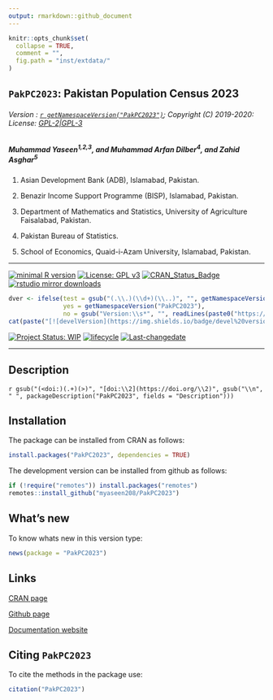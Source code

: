 ```yaml
---
output: rmarkdown::github_document
---
```


```r
knitr::opts_chunk$set(
  collapse = TRUE,
  comment = "",
  fig.path = "inst/extdata/"
)
```

## `PakPC2023`: Pakistan Population Census 2023


###### Version : [`r getNamespaceVersion("PakPC2023")`](https://myaseen208.com/PakPC2023/); Copyright (C) 2019-2020: License: [GPL-2|GPL-3](https://www.r-project.org/Licenses/)


##### *Muhammad Yaseen^1,2,3^, and Muhammad Arfan Dilber^4^, and Zahid Asghar^5^*

1. Asian Development Bank (ADB), Islamabad, Pakistan.

2. Benazir Income Support Programme (BISP), Islamabad, Pakistan.

3. Department of Mathematics and Statistics, University of Agriculture Faisalabad, Pakistan.

4. Pakistan Bureau of Statistics.

5. School of Economics, Quaid-i-Azam University, Islamabad, Pakistan.

***

[![minimal R version](https://img.shields.io/badge/R>%3D-3.5.0-6666ff.svg)](https://cran.r-project.org/)
[![License: GPL v3](https://img.shields.io/badge/License-GPL%20v3-blue.svg)](https://www.gnu.org/licenses/gpl-3.0)
[![CRAN_Status_Badge](https://www.r-pkg.org/badges/version-last-release/PakPC2023)](https://cran.r-project.org/package=PakPC2023)
[![rstudio mirror downloads](https://cranlogs.r-pkg.org/badges/grand-total/PakPC2023?color=green)](https://CRAN.R-project.org/package=PakPC2023)
<!-- [![packageversion](https://img.shields.io/badge/Package%20version-0.2.3.3-orange.svg)](https://github.com/myaseen208/PakPC2023) -->

```r
dver <- ifelse(test = gsub("(.\\.)(\\d+)(\\..)", "", getNamespaceVersion("PakPC2023")) != "",
               yes = getNamespaceVersion("PakPC2023"),
               no = gsub("Version:\\s*", "", readLines(paste0("https://raw.githubusercontent.com/", "myaseen208/PakPC2023", "/master/DESCRIPTION"))[grep("Version:", readLines(paste0("https://raw.githubusercontent.com/", "myaseen208/PakPC2023", "/master/DESCRIPTION")))]))
cat(paste("[![develVersion](https://img.shields.io/badge/devel%20version-", dver, "-orange.svg)](https://github.com/myaseen208/PakPC2023)", sep = ""))
```

<!-- [![GitHub Download Count](https://github-basic-badges.herokuapp.com/downloads/myaseen208/PakPC2023/total.svg)] -->
[![Project Status: WIP](https://www.repostatus.org/badges/latest/inactive.svg)](https://www.repostatus.org/#inactive)
[![lifecycle](https://img.shields.io/badge/lifecycle-stable-brightgreen.svg)](https://lifecycle.r-lib.org/articles/stages.html#stable)
[![Last-changedate](https://img.shields.io/badge/last%20change-`r gsub('-', '--', Sys.Date())`-yellowgreen.svg)](https://github.com/myaseen208/PakPC2023)
<!-- [![Rdoc](https://www.rdocumentation.org/badges/version/PakPC2023)](https://www.rdocumentation.org/packages/PakPC2023) -->

***

## Description
`r gsub("(<doi:)(.+)(>)", "[doi:\\2](https://doi.org/\\2)", gsub("\\n", " ", packageDescription("PakPC2023", fields = "Description")))`

## Installation
The package can be installed from CRAN as follows:

```r
install.packages("PakPC2023", dependencies = TRUE)
```



The development version can be installed from github as follows:

```r
if (!require("remotes")) install.packages("remotes")
remotes::install_github("myaseen208/PakPC2023")
```



## What's new
To know whats new in this version type:

```r
news(package = "PakPC2023")
```

## Links

[CRAN page](https://cran.r-project.org/package=PakPC2023)

[Github page](https://github.com/myaseen208/PakPC2023)

[Documentation website](https://myaseen208.com/PakPC2023/)



## Citing `PakPC2023`
To cite the methods in the package use:


```r
citation("PakPC2023")
```

